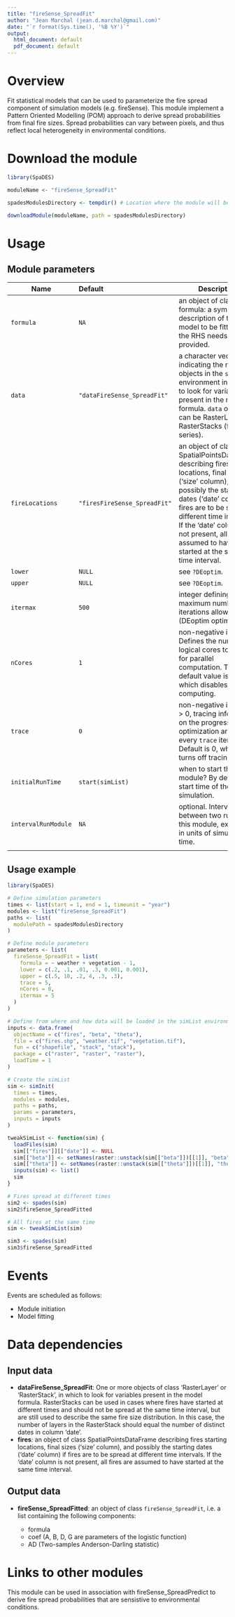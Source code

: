 ```yaml
---
title: "fireSense_SpreadFit"
author: "Jean Marchal (jean.d.marchal@gmail.com)"
date: "`r format(Sys.time(), '%B %Y')`"
output:
  html_document: default
  pdf_document: default
---
```


# Overview
Fit statistical models that can be used to parameterize the fire spread component of simulation models (e.g. fireSense). This module implement a Pattern Oriented Modelling (POM) approach to derive spread probabilities from final fire sizes. Spread probabilities can vary between pixels, and thus reflect local heterogeneity in environmental conditions.

# Download the module
```r
library(SpaDES)

moduleName <- "fireSense_SpreadFit"

spadesModulesDirectory <- tempdir() # Location where the module will be downloaded

downloadModule(moduleName, path = spadesModulesDirectory)
```

# Usage
## Module parameters
Name|Default|Description
----|:-------|---------------------------------------------------------------------
`formula`|`NA`|an object of class formula: a symbolic description of the model to be fitted. Only the RHS needs to be provided.
`data`|`"dataFireSense_SpreadFit"`|a character vector indicating the names of objects in the `simList` environment in which to look for variables present in the model formula. `data` objects can be RasterLayers or RasterStacks (for time series).
`fireLocations`|`"firesFireSense_SpreadFit"`|an object of class SpatialPointsDataFrame describing fires starting locations, final sizes ('size' column), and possibly the starting dates ('date' column) if fires are to be spread at different time intervals. If the 'date' column is not present, all fires are assumed to have started at the same time interval.
`lower`|`NULL`|see `?DEoptim`.
`upper`|`NULL`|see `?DEoptim`.
`itermax`|`500`|integer defining the maximum number of iterations allowed (DEoptim optimizer).
`nCores`|`1`|non-negative integer. Defines the number of logical cores to be used for parallel computation. The default value is 1, which disables parallel computing.
`trace`|`0`|non-negative integer. If > 0, tracing information on the progress of the optimization are printed every `trace` iteration. Default is 0, which turns off tracing.
`initialRunTime`|`start(simList)`|when to start this module? By default, the start time of the simulation.
`intervalRunModule`|`NA`|optional. Interval between two runs of this module, expressed in units of simulation time.
|||

## Usage example
```r
library(SpaDES)

# Define simulation parameters
times <- list(start = 1, end = 1, timeunit = "year")
modules <- list("fireSense_SpreadFit")
paths <- list(
  modulePath = spadesModulesDirectory
)

# Define module parameters
parameters <- list(
  fireSense_SpreadFit = list(
    formula = ~ weather + vegetation - 1,
    lower = c(.2, .1, .01, .3, 0.001, 0.001),
    upper = c(.5, 10, .2, 4, .3, .3),
    trace = 5,
    nCores = 8,
    itermax = 5
  )
)

# Define from where and how data will be loaded in the simList environment
inputs <- data.frame(
  objectName = c("fires", "beta", "theta"),
  file = c("fires.shp", "weather.tif", "vegetation.tif"),
  fun = c("shapefile", "stack", "stack"),
  package = c("raster", "raster", "raster"),
  loadTime = 1
)

# Create the simList
sim <- simInit(
  times = times,
  modules = modules,
  paths = paths,
  params = parameters,
  inputs = inputs
)

tweakSimList <- function(sim) {
  loadFiles(sim)
  sim[["fires"]][["date"]] <- NULL
  sim[["beta"]] <- setNames(raster::unstack(sim[["beta"]])[[1]], "beta")
  sim[["theta"]] <- setNames(raster::unstack(sim[["theta"]])[[1]], "theta")
  inputs(sim) <- list()
  sim
}

# Fires spread at different times
sim2 <- spades(sim)
sim2$fireSense_SpreadFitted

# All fires at the same time
sim <- tweakSimList(sim)

sim3 <- spades(sim)
sim3$fireSense_SpreadFitted
```

# Events
Events are scheduled as follows:

- Module initiation
- Model fitting

# Data dependencies
## Input data
- **dataFireSense_SpreadFit**: One or more objects of class 'RasterLayer' or 'RasterStack', in which to look for variables present in the model formula. RasterStacks can be used in cases where fires have started at different times and should not be spread at the same time interval, but are still used to describe the same fire size distribution. In this case, the number of layers in the RasterStack should equal the number of distinct dates in column 'date'.
- **fires**: an object of class SpatialPointsDataFrame describing fires starting locations, final sizes ('size' column), and possibly the starting dates ('date' column) if fires are to be spread at different time intervals. If the 'date' column is not present, all fires are assumed to have started at the same time interval.

## Output data
- **fireSense_SpreadFitted**: an object of class `fireSense_SpreadFit`, i.e. a list containing the following components:

    - formula
    - coef (A, B, D, G are parameters of the logistic function)
    - AD (Two-samples Anderson-Darling statistic)

# Links to other modules
This module can be used in association with fireSense_SpreadPredict to derive fire spread probabilities that are sensistive to environmental conditions.


